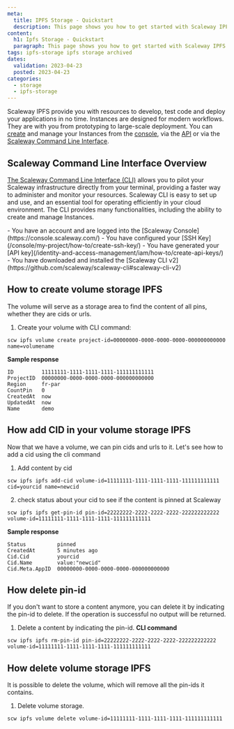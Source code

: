 ```yaml
---
meta:
  title: IPFS Storage - Quickstart
  description: This page shows you how to get started with Scaleway IPFS Storage.
content:
  h1: Ipfs Storage - Quickstart
  paragraph: This page shows you how to get started with Scaleway IPFS Storage.
tags: ipfs-storage ipfs storage archived
dates:
  validation: 2023-04-23
  posted: 2023-04-23
categories:
  - storage
  - ipfs-storage
---
```


Scaleway IPFS provide you with resources to develop, test code and deploy your applications in no time. Instances are designed for modern workflows. They are with you from prototyping to large-scale deployment. You can [create](/compute/instances/how-to/create-an-instance) and manage your Instances from the [console](https://console.scaleway.com/login), via the [API](https://developers.scaleway.com/en/products/instance/api/) or via the [Scaleway Command Line Interface](https://github.com/scaleway/scaleway-cli).

## Scaleway Command Line Interface Overview

[The Scaleway Command Line Interface (CLI)](https://github.com/scaleway/scaleway-cli) allows you to pilot your Scaleway infrastructure directly from your terminal, providing a faster way to administer and monitor your resources. Scaleway CLI is easy to set up and use, and an essential tool for operating efficiently in your cloud environment. The CLI provides many functionalities, including the ability to create and manage Instances. 

<Macro id="iam-requirements" />

<Message type="requirement">
  - You have an account and are logged into the [Scaleway Console](https://console.scaleway.com/)
  - You have configured your [SSH Key](/console/my-project/how-to/create-ssh-key/)
  - You have generated your [API key](/identity-and-access-management/iam/how-to/create-api-keys/)
  - You have downloaded and installed the [Scaleway CLI v2](https://github.com/scaleway/scaleway-cli#scaleway-cli-v2)
</Message>



## How to create volume storage IPFS

The volume will serve as a storage area to find the content of all pins, whether they are cids or urls.

1. Create your volume with CLI command:
```
scw ipfs volume create project-id=00000000-0000-0000-0000-000000000000 name=volumename
```

**Sample response**
```
ID         11111111-1111-1111-1111-111111111111
ProjectID  00000000-0000-0000-0000-000000000000
Region     fr-par
CountPin   0
CreatedAt  now
UpdatedAt  now
Name       demo
```

## How add CID in your volume storage IPFS

Now that we have a volume, we can pin cids and urls to it. Let's see how to add a cid using the cli command

1. Add content by cid
```
scw ipfs ipfs add-cid volume-id=11111111-1111-1111-1111-111111111111 cid=yourcid name=newcid
```
2. check status about your cid to see if the content is pinned at Scaleway
```
scw ipfs ipfs get-pin-id pin-id=22222222-2222-2222-2222-222222222222 volume-id=11111111-1111-1111-1111-111111111111
```

**Sample response**
```
Status          pinned
CreatedAt       5 minutes ago
Cid.Cid         yourcid
Cid.Name        value:"newcid"
Cid.Meta.AppID  00000000-0000-0000-0000-000000000000
```

## How delete pin-id

If you don't want to store a content anymore, you can delete it by indicating the pin-id to delete.
<Message type="note">
  If the operation is successful no output will be returned.
</Message>

1. Delete a content by indicating the pin-id.
**CLI command**
```
scw ipfs ipfs rm-pin-id pin-id=22222222-2222-2222-2222-222222222222 volume-id=11111111-1111-1111-1111-111111111111
```

## How delete volume storage IPFS

It is possible to delete the volume, which will remove all the pin-ids it contains.

1. Delete volume storage.

```
scw ipfs volume delete volume-id=11111111-1111-1111-1111-111111111111
```